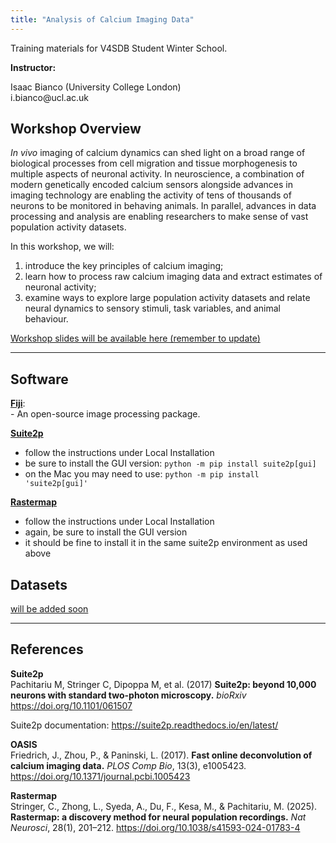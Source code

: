 ```yaml
---
title: "Analysis of Calcium Imaging Data"
---
```


Training materials for V4SDB Student Winter School.

**Instructor:**

Isaac Bianco (University College London)  
i.bianco@ucl.ac.uk  

## Workshop Overview

*In vivo* imaging of calcium dynamics can shed light on a broad range of biological processes from cell migration and tissue morphogenesis to multiple aspects of neuronal activity. In neuroscience, a combination of modern genetically encoded calcium sensors alongside advances in imaging technology are enabling the activity of tens of thousands of neurons to be monitored in behaving animals. In parallel, advances in data processing and analysis are enabling researchers to make sense of vast population activity datasets. 

In this workshop, we will: 

1) introduce the key principles of calcium imaging; 
2) learn how to process raw calcium imaging data and extract estimates of neuronal activity; 
3) examine ways to explore large population activity datasets and relate neural dynamics to sensory stimuli, task variables, and animal behaviour.

[Workshop slides will be available here (remember to update)]()

---

## Software
[**Fiji**](https://imagej.net/software/fiji/downloads): <br>
-  An open-source image processing package. 

[**Suite2p**](https://github.com/MouseLand/suite2p)

-	follow the instructions under Local Installation 
-	be sure to install the GUI version: `python -m pip install suite2p[gui]`
-	on the Mac you may need to use: `python -m pip install 'suite2p[gui]'`

[**Rastermap**](https://github.com/MouseLand/rastermap)

-	follow the instructions under Local Installation 
-	again, be sure to install the GUI version
-	it should be fine to install it in the same suite2p environment as used above



## Datasets

[will be added soon]()

---

## References
**Suite2p**<br>
Pachitariu M, Stringer C, Dipoppa M, et al. (2017) **Suite2p: beyond 10,000 neurons with standard two-photon microscopy.** *bioRxiv* [https://doi.org/10.1101/061507](https://doi.org/10.1101/061507)

Suite2p documentation: [https://suite2p.readthedocs.io/en/latest/](https://suite2p.readthedocs.io/en/latest/)


**OASIS**<br>
Friedrich, J., Zhou, P., & Paninski, L. (2017). **Fast online deconvolution of calcium imaging data.** *PLOS Comp Bio*, 13(3), e1005423. [https://doi.org/10.1371/journal.pcbi.1005423](https://doi.org/10.1371/journal.pcbi.1005423)

**Rastermap**<br>
Stringer, C., Zhong, L., Syeda, A., Du, F., Kesa, M., & Pachitariu, M. (2025). **Rastermap: a discovery method for neural population recordings.** *Nat Neurosci*, 28(1), 201–212. [https://doi.org/10.1038/s41593-024-01783-4](https://doi.org/10.1038/s41593-024-01783-4)

